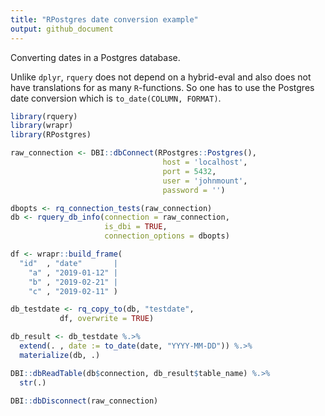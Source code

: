 ```yaml
---
title: "RPostgres date conversion example"
output: github_document
---
```


Converting dates in a Postgres database.

Unlike `dplyr`, `rquery` does not depend on a hybrid-eval and also does not have translations for as many `R`-functions.
So one has to use the Postgres date conversion which is `to_date(COLUMN, FORMAT)`.

```r
library(rquery)
library(wrapr)
library(RPostgres)

raw_connection <- DBI::dbConnect(RPostgres::Postgres(),
                                  host = 'localhost',
                                  port = 5432,
                                  user = 'johnmount',
                                  password = '')

dbopts <- rq_connection_tests(raw_connection)
db <- rquery_db_info(connection = raw_connection,
                     is_dbi = TRUE,
                     connection_options = dbopts)

df <- wrapr::build_frame(
  "id"  , "date"       |
    "a" , "2019-01-12" |
    "b" , "2019-02-21" |
    "c" , "2019-02-11" )

db_testdate <- rq_copy_to(db, "testdate",
           df, overwrite = TRUE)

db_result <- db_testdate %.>%
  extend(. , date := to_date(date, "YYYY-MM-DD")) %.>%
  materialize(db, .)

DBI::dbReadTable(db$connection, db_result$table_name) %.>%
  str(.)

DBI::dbDisconnect(raw_connection)
```
